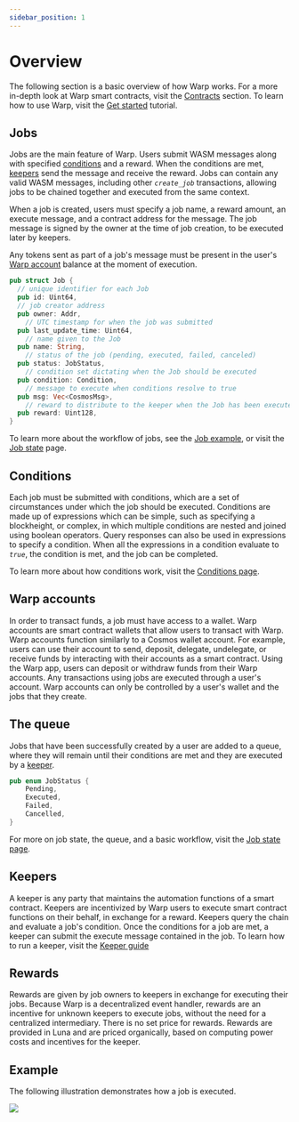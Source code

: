 ```yaml
---
sidebar_position: 1
---
```


# Overview

The following section is a basic overview of how Warp works. For a more in-depth look at Warp smart contracts, visit the [Contracts](../contracts/messages) section. To learn how to use Warp, visit the [Get started](../get-started.mdx) tutorial. 

## Jobs

Jobs are the main feature of Warp. Users submit WASM messages along with specified [conditions](#conditions) and a reward. When the conditions are met, [keepers](#keepers) send the message and receive the reward. Jobs can contain any valid WASM messages, including other _`create_job`_ transactions, allowing jobs to be chained together and executed from the same context.

When a job is created, users must specify a job name, a reward amount, an execute message, and a contract address for the message. The job message is signed by the owner at the time of job creation, to be executed later by keepers. 

Any tokens sent as part of a job's message must be present in the user's [Warp account](#account) balance at the moment of execution.

```rust
pub struct Job {
  // unique identifier for each Job
  pub id: Uint64,
  // job creator address
  pub owner: Addr,
	// UTC timestamp for when the job was submitted
  pub last_update_time: Uint64,
	// name given to the Job
  pub name: String,
	// status of the job (pending, executed, failed, canceled)
  pub status: JobStatus,
	// condition set dictating when the Job should be executed
  pub condition: Condition,
	// message to execute when conditions resolve to true
  pub msg: Vec<CosmosMsg>,
	// reward to distribute to the keeper when the Job has been executed
  pub reward: Uint128,
}
```

To learn more about the workflow of jobs, see the [Job example](#example), or visit the [Job state](./state.mdx) page.

## Conditions

Each job must be submitted with conditions, which are a set of circumstances under which the job should be executed. Conditions are made up of expressions which can be simple, such as specifying a blockheight, or complex, in which multiple conditions are nested and joined using boolean operators. Query responses can also be used in expressions to specify a condition. When all the expressions in a condition evaluate to _`true`_, the condition is met, and the job can be completed. 

To learn more about how conditions work, visit the [Conditions page](./condition.mdx).

## Warp accounts

In order to transact funds, a job must have access to a wallet. Warp accounts are smart contract wallets that allow users to transact with Warp. Warp accounts function similarly to a Cosmos wallet account. For example, users can use their account to send, deposit, delegate, undelegate, or receive funds by interacting with their accounts as a smart contract. Using the Warp app, users can deposit or withdraw funds from their Warp accounts. Any transactions using jobs are executed through a user's account. Warp accounts can only be controlled by a user's wallet and the jobs that they create. 

## The queue

Jobs that have been successfully created by a user are added to a queue, where they will remain until their conditions are met and they are executed by a [keeper](#keepers). 

```rust
pub enum JobStatus {
    Pending,
    Executed,
    Failed,
    Cancelled,
}
```

For more on job state, the queue, and a basic workflow, visit the [Job state page](./state.mdx).

## Keepers

A keeper is any party that maintains the automation functions of a smart contract. Keepers are incentivized by Warp users to execute smart contract functions on their behalf, in exchange for a reward. Keepers query the chain and evaluate a job's condition. Once the conditions for a job are met, a keeper can submit the execute message contained in the job. To learn how to run a keeper, visit the [Keeper guide](../keeper.mdx)
## Rewards 

Rewards are given by job owners to keepers in exchange for executing their jobs. Because Warp is a decentralized event handler, rewards are an incentive for unknown keepers to execute jobs, without the need for a centralized intermediary. There is no set price for rewards. Rewards are provided in Luna and are priced organically, based on computing power costs and incentives for the keeper. 

## Example

The following illustration demonstrates how a job is executed. 

![](/img/warp/job.png)

